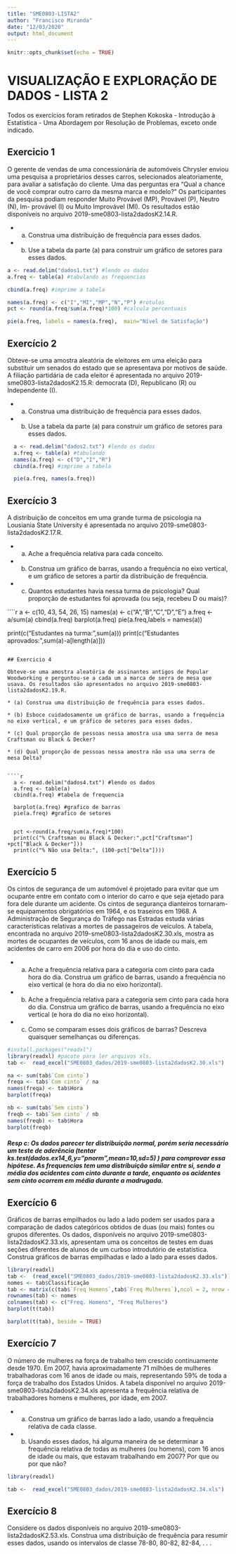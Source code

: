 ```yaml
---
title: "SME0803-LISTA2"
author: "Francisco Miranda"
date: "12/03/2020"
output: html_document
---
```


```r
knitr::opts_chunk$set(echo = TRUE)
```
# VISUALIZAÇÃO E EXPLORAÇÃO DE DADOS - LISTA 2

Todos os exercícios foram retirados de Stephen Kokoska - Introdução à Estatística - Uma Abordagem por Resolução de Problemas, exceto onde indicado.

## Exercicio 1

O gerente de vendas de uma concessionária de automóveis Chrysler enviou uma pesquisa a proprietários desses carros, selecionados aleatoriamente, para avaliar a satisfação do cliente. Uma das perguntas era “Qual a chance de você comprar outro carro da mesma marca e modelo?" Os participantes da pesquisa podiam responder Muito Provável (MP), Provável (P), Neutro (N), Im-
provável (I) ou Muito Improvável (MI). Os resultados estão disponíveis no arquivo 2019-sme0803-lista2dadosK2.14.R.

* (a) Construa uma distribuição de frequência para esses dados.
* (b) Use a tabela da parte (a) para construir um gráfico de setores para esses dados.

```r
a <- read.delim("dados1.txt") #lendo os dados
a.freq <- table(a) #tabulando as frequencias

cbind(a.freq) #imprime a tabela

names(a.freq) <- c("I","MI","MP","N","P") #rotulos
pct <- round(a.freq/sum(a.freq)*100) #calcula percentuais

pie(a.freq, labels = names(a.freq),  main="Nível de Satisfação")


```

## Exercício 2 

Obteve-se uma amostra aleatória de eleitores em uma eleição para substituir um senados do estado que se apresentava por motivos de saúde. A filiação partidária de cada eleitor é apresentada no arquivo 2019-sme0803-lista2dadosK2.15.R:
democrata (D), Republicano (R) ou Independente (I).

* (a) Construa uma distribuição de frequência para esses dados.
* (b) Use a tabela da parte (a) para construir um gráfico de setores para esses dados.

```r
  a <- read.delim("dados2.txt") #lendo os dados
  a.freq <- table(a) #tabulando
  names(a.freq) <- c("D","I","R")
  cbind(a.freq) #imprime a tabela

  pie(a.freq, names(a.freq))
```

## Exercício 3

A distribuição de conceitos em uma grande turma de psicologia na Lousiania State University é apresentada no arquivo 2019-sme0803-lista2dadosK2.17.R.

* (a) Ache a frequência relativa para cada conceito.

* (b) Construa um gráfico de barras, usando a frequência no eixo vertical, e um gráfico de setores a partir da distribuição de frequência.

* (c) Quantos estudantes havia nessa turma de psicologia? Qual proporção de estudantes foi aprovada (ou seja, recebeu D ou mais)?

````r
  a <- c(10, 43, 54, 26, 15)
  names(a) <- c("A","B","C","D","E")
  a.freq <- a/sum(a)
  cbind(a.freq)
  barplot(a.freq)
  pie(a.freq,labels = names(a))
  
  print(c("Estudantes na turma:",sum(a)))
  print(c("Estudantes aprovados:",sum(a)-a[length(a)]))
```

## Exercicio 4

Obteve-se uma amostra aleatória de assinantes antigos de Popular Woodworking e perguntou-se a cada um a marca de serra de mesa que usava. Os resultados são apresentados no arquivo 2019-sme0803-lista2dadosK2.19.R. 

* (a) Construa uma distribuição de frequência para esses dados.

* (b) Esboce cuidadosamente um gráfico de barras, usando a frequência no eixo vertical, e um gráfico de setores para esses dados.

* (c) Qual proporção de pessoas nessa amostra usa uma serra de mesa Craftsman ou Black & Decker?

* (d) Qual proporção de pessoas nessa amostra não usa uma serra de mesa Delta?


````r
  a <- read.delim("dados4.txt") #lendo os dados
  a.freq <- table(a)
  cbind(a.freq) #tabela de frequencia
  
  barplot(a.freq) #grafico de barras
  pie(a.freq) #grafico de setores

  
  pct <-round(a.freq/sum(a.freq)*100)  
  print(c("% Craftsman ou Black & Decker:",pct["Craftsman"] +pct["Black & Decker"]))
  print(c("% Não usa Delta:", (100-pct["Delta"])))
```
## Exercício 5 

Os cintos de segurança de um automóvel é projetado para evitar que um ocupante entre em contato com o interior do carro e que seja ejetado para fora dele durante um acidente. Os cintos de segurança dianteiros tornaram-se equipamentos obrigatórios em 1964, e os traseiros em 1968. A Administração de Segurança do Tráfego nas Estradas estuda várias características relativas a
mortes de passageiros de veículos. A tabela, encontrada no arquivo 2019-sme0803-lista2dadosK2.30.xls, mostra as mortes de ocupantes de veículos, com 16 anos de idade ou mais, em acidentes de carro em 2006 por hora do dia e uso do cinto.

* (a) Ache a frequência relativa para a categoria com cinto para cada hora do dia. Construa um gráfico de barras, usando a frequência no eixo vertical (e hora do dia no eixo horizontal).

* (b) Ache a frequência relativa para a categoria sem cinto para cada hora do dia. Construa
um gráfico de barras, usando a frequência no eixo vertical (e hora do dia no eixo horizontal).

* (c) Como se comparam esses dois gráficos de barras? Descreva quaisquer semelhanças ou diferenças.

```r
#install.packages("readxl")
library(readxl) #pacote para ler arquivos xls.
tab <-  read_excel("SME0803_dados/2019-sme0803-lista2dadosK2.30.xls")

na <- sum(tab$`Com cinto`)
freqa <- tab$`Com cinto` / na
names(freqa) <- tab$Hora
barplot(freqa)

nb <- sum(tab$`Sem cinto`)
freqb <- tab$`Sem cinto` / nb
names(freqb) <- tab$Hora
barplot(freqb)
```
##### Resp c: Os dados parecer ter distribuição normal, porém seria necessário um teste de aderência (tentar ks.test(dados.ex14_6,y="pnorm",mean=10,sd=5) ) para comprovar essa hipótese. As frequencias tem uma distribuição similar entre si, sendo a média dos acidentes com cinto durante a tarde, enquanto os acidentes sem cinto ocorrem em média durante a madrugada. 

## Exercício 6

Gráficos de barras empilhados ou lado a lado podem ser usados para a comparação de dados categóricos obtidos de duas (ou mais) fontes ou grupos diferentes. Os dados, disponíveis no arquivo 2019-sme0803-lista2dadosK2.33.xls, apresentam uma os conceitos de testes em duas seções
diferentes de alunos de um curbso introdutório de estatística. Construa gráficos de barras empilhadas e lado a lado para esses dados.

```r
library(readxl)
tab <-  (read_excel("SME0803_dados/2019-sme0803-lista2dadosK2.33.xls"))
nomes <- tab$Classificação
tab <- matrix(c(tab$`Freq Homens`,tab$`Freq Mulheres`),ncol = 2, nrow = 5)
rownames(tab) <- nomes
colnames(tab) <- c("Freq. Homens", "Freq Mulheres")
barplot(t(tab))

barplot(t(tab), beside = TRUE)

```

## Exercício 7 

O número de mulheres na força de trabalho tem crescido continuamente desde 1970. Em 2007, havia aproximadamente 71 milhões de mulheres trabalhadoras com 16 anos de idade ou mais, representando 59% de toda a força de trabalho dos Estados Unidos. A tabela disponível no arquivo  2019-sme0803-lista2dadosK2.34.xls apresenta a frequência relativa de trabalhadores homens e mulheres, por idade, em 2007.

* (a) Construa um gráfico de barras lado a lado, usando a frequência relativa de cada classe.

* (b) Usando esses dados, há alguma maneira de se determinar a frequência relativa de todas as mulheres (ou homens), com 16 anos de idade ou mais, que estavam trabalhando em 2007?  Por que ou por que não?

```r
library(readxl)

tab <-  read_excel("SME0803_dados/2019-sme0803-lista2dadosK2.34.xls")

```

## Exercício 8

Considere os dados disponíveis no arquivo 2019-sme0803-lista2dadosK2.53.xls. Construa uma distribuição de frequência para resumir esses dados, usando os intervalos de classe 78-80, 80-82, 82-84, . . .